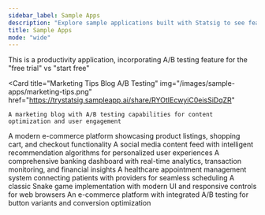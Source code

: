 ```yaml
---
sidebar_label: Sample Apps
description: "Explore sample applications built with Statsig to see feature flags and experimentation in action"
title: Sample Apps
mode: "wide"
---
```



<div
  style={{
    textAlign: "center",
    margin: "2rem 0 2rem 0",
  }}
>
  <ChatBar
    placeholder="What would you like to build..."
    playgroundUid="trystatsig"
  />
</div>

<div
  style={{
    display: "grid",
    gridTemplateColumns: "repeat(auto-fit, minmax(300px, 1fr))",
    gap: "1.5rem",
  }}
>
  <Card
    title="TaskMaster Pro A/B Testing"
    img="/images/sample-apps/taskmaster.png"
    href="https://trystatsig.sampleapp.ai/share/zBrBQANriSlxaDy1VU-3j"
  >
    This is a productivity application, incorporating A/B testing feature for the "free trial" vs "start free"
  </Card>

  <Card
    title="Marketing Tips Blog A/B Testing"
    img="/images/sample-apps/marketing-tips.png"
    href="https://trystatsig.sampleapp.ai/share/RYOtIEcwyiC0eisSiDqZR"
  >
    A marketing blog with A/B testing capabilities for content optimization and user engagement
  </Card>
  <Card
    title="Ecommerce Application"
    img="/images/sample-apps/tech-e-comm.png"
    href="https://trystatsig.sampleapp.ai/share/St0bryK_ih8NvCbNVxfm4"
  >
    A modern e-commerce platform showcasing product listings, shopping cart, and checkout functionality
  </Card>
  <Card
    title="Content Recommendation Optimization"
    img="/images/sample-apps/social-stream.png"
    href="https://trystatsig.sampleapp.ai/share/W7b27kGUNeyqU80g85uDE"
  >
    A social media content feed with intelligent recommendation algorithms for personalized user experiences
  </Card>
  <Card
    title="Banking Dashboard Analytics"
    img="/images/sample-apps/banking.png"
    href="https://trystatsig.sampleapp.ai/share/ZDjbSTm5WIqXMfqck536u"
  >
    A comprehensive banking dashboard with real-time analytics, transaction monitoring, and financial insights
  </Card>
  <Card
    title="Patient-Provider Appointment Portal"
    img="/images/sample-apps/healthcare.png"
    href="https://trystatsig.sampleapp.ai/share/6xJNjOhdibsLL2J35X7xL"
  >
    A healthcare appointment management system connecting patients with providers for seamless scheduling
  </Card>
  <Card
    title="Snake Game"
    img="/images/sample-apps/snake.png"
    href="https://trystatsig.sampleapp.ai/share/ZMpNCj-5c2v3MCOgV99H0"
  >
    A classic Snake game implementation with modern UI and responsive controls for web browsers
  </Card>
  <Card
    title="E-commerce A/B Testing"
    img="/images/sample-apps/buy-now-experiment.png"
    href="https://trystatsig.sampleapp.ai/share/9uXb7yq2eJM4KWRkiuHj1"
  >
    An e-commerce platform with integrated A/B testing for button variants and conversion optimization
  </Card>
</div>
